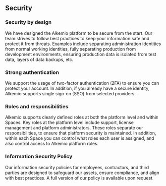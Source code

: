 ## Security

### Security by design

We have designed the Alkemio platform to be secure from the start.
Our team strives to follow best practices to keep your information safe and protect it from threats.
Examples include separating administration identities from normal working identities, fully separating production from development environments, ensuring production data is isolated from test data, layers of data backups, etc.

### Strong authentication

We support the usage of two-factor authentication (2FA) to ensure you can protect your account.
In addition, if you already have a secure identity, Alkemio supports single sign-on (SSO) from selected providers.

### Roles and responsibilities

Alkemio supports clearly defined roles at both the platform level and within Spaces.
Key roles at the platform level include support, license management and platform administrators.
These roles separate our responsibilities, to ensure that platform security is maintained.
In addition, within each Space you can control what roles each user is assigned,
and also control access to Alkemio platform roles. 

### Information Security Policy 

Our information security policies for employees, contractors, and third parties are designed to safeguard our assets, ensure compliance, and align with best practices.
A full version of our policy is available upon request. 